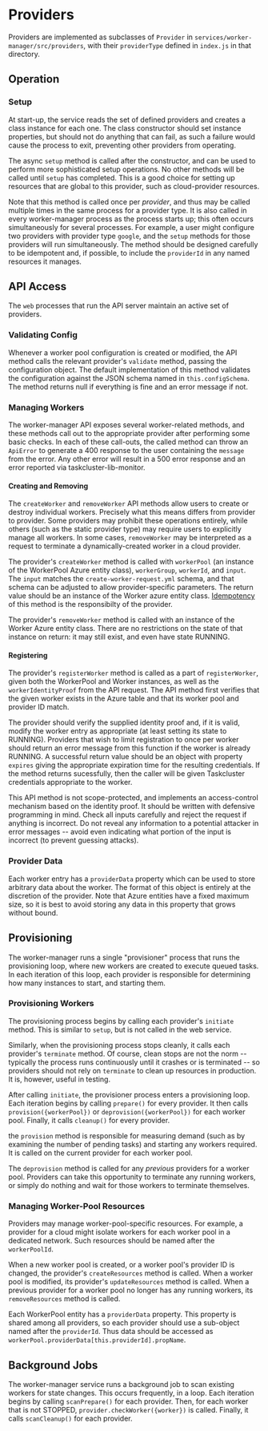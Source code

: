 # Providers

Providers are implemented as subclasses of `Provider` in `services/worker-manager/src/providers`, with their `providerType` defined in `index.js` in that directory.

## Operation

### Setup

At start-up, the service reads the set of defined providers and creates a class instance for each one.
The class constructor should set instance properties, but should not do anything that can fail, as such a failure would cause the process to exit, preventing other providers from operating.

The async `setup` method is called after the constructor, and can be used to perform more sophisticated setup operations.
No other methods will be called until `setup` has completed.
This is a good choice for setting up resources that are global to this provider, such as cloud-provider resources.

Note that this method is called once per *provider*, and thus may be called multiple times in the same process for a provider type.
It is also called in every worker-manager process as the process starts up; this often occurs simultaneously for several processes.
For example, a user might configure two providers with provider type `google`, and the `setup` methods for those providers will run simultaneously.
The method should be designed carefully to be idempotent and, if possible, to include the `providerId` in any named resources it manages.

## API Access

The `web` processes that run the API server maintain an active set of providers.

### Validating Config

Whenever a worker pool configuration is created or modified, the API method calls the relevant provider's `validate` method, passing the configuration object.
The default implementation of this method validates the configuration against the JSON schema named in `this.configSchema`.
The method returns null if everything is fine and an error message if not.

### Managing Workers

The worker-manager API exposes several worker-related methods, and these methods call out to the appropriate provider after performing some basic checks.
In each of these call-outs, the called method can throw an `ApiError` to generate a 400 response to the user containing the `message` from the error.
Any other error will result in a 500 error response and an error reported via taskcluster-lib-monitor.

#### Creating and Removing

The `createWorker` and `removeWorker` API methods allow users to create or destroy individual workers.
Precisely what this means differs from provider to provider.
Some providers may prohibit these operations entirely, while others (such as the static provider type) may require users to explicitly manage all workers.
In some cases, `removeWorker` may be interpreted as a request to terminate a dynamically-created worker in a cloud provider.

The provider's `createWorker` method is called with `workerPool` (an instance of the WorkerPool Azure entity class), `workerGroup`, `workerId`, and `input`.
The `input` matches the `create-worker-request.yml` schema, and that schema can be adjusted to allow provider-specific parameters.
The return value should be an instance of the Worker azure entity class.
[Idempotency](../../dev-docs/idempotency.mdx) of this method is the responsibilty of the provider.

The provider's `removeWorker` method is called with an instance of the Worker Azure entity class.
There are no restrictions on the state of that instance on return: it may still exist, and even have state RUNNING.

#### Registering

The provider's `registerWorker` method is called as a part of `registerWorker`, given both the WorkerPool and Worker instances, as well as the `workerIdentityProof` from the API request.
The API method first verifies that the given worker exists in the Azure table and that its worker pool and provider ID match.

The provider should verify the supplied identity proof and, if it is valid, modify the worker entry as appropriate (at least setting its state to RUNNING).
Providers that wish to limit registration to once per worker should return an error message from this function if the worker is already RUNNING.
A successful return value should be an object with property `expires` giving the appropriate expiration time for the resulting credentials.
If the method returns sucessfully, then the caller will be given Taskcluster credentials appropriate to the worker.

This API method is not scope-protected, and implements an access-control mechanism based on the identity proof.
It should be written with defensive programming in mind.
Check all inputs carefully and reject the request if anything is incorrect.
Do not reveal any information to a potential attacker in error messages -- avoid even indicating what portion of the input is incorrect (to prevent guessing attacks).

### Provider Data

Each worker entry has a `providerData` property which can be used to store arbitrary data about the worker.
The format of this object is entirely at the discretion of the provider.
Note that Azure entities have a fixed maximum size, so it is best to avoid storing any data in this property that grows without bound.

## Provisioning

The worker-manager runs a single "provisioner" process that runs the provisioning loop, where new workers are created to execute queued tasks.
In each iteration of this loop, each provider is responsible for determining how many instances to start, and starting them.

### Provisioning Workers

The provisioning process begins by calling each provider's `initiate` method.
This is similar to `setup`, but is not called in the web service.

Similarly, when the provisioning process stops cleanly, it calls each provider's `terminate` method.
Of course, clean stops are not the norm -- typically the process runs continuously until it crashes or is terminated -- so providers should not rely on `terminate` to clean up resources in production.
It is, however, useful in testing.

After calling `initiate`, the provisioner process enters a provisioning loop.
Each iteration begins by calling `prepare()` for every provider.
It then calls `provision({workerPool})` or `deprovision({workerPool})` for each worker pool.
Finally, it calls `cleanup()` for every provider.

the `provision` method is responsible for measuring demand (such as by examining the number of pending tasks) and starting any workers required.
It is called on the current provider for each worker pool.

The `deprovision` method is called for any *previous* providers for a worker pool.
Providers can take this opportunity to terminate any running workers, or simply do nothing and wait for those workers to terminate themselves.

### Managing Worker-Pool Resources

Providers may manage worker-pool-specific resources.
For example, a provider for a cloud might isolate workers for each worker pool in a dedicated network.
Such resources should be named after the `workerPoolId`.

When a new worker pool is created, or a worker pool's provider ID is changed, the provider's `createResources` method is called.
When a worker pool is modified, its provider's `updateResources` method is called.
When a previous provider for a worker pool no longer has any running workers, its `removeResources` method is called.

Each WorkerPool entity has a `providerData` property.
This property is shared among all providers, so each provider should use a sub-object named after the `providerId`.
Thus data should be accessed as `workerPool.providerData[this.providerId].propName`.

## Background Jobs

The worker-manager service runs a background job to scan existing workers for state changes.
This occurs frequently, in a loop.
Each iteration begins by calling `scanPrepare()` for each provider.
Then, for each worker that is not STOPPED, `provider.checkWorker({worker})` is called.
Finally, it calls `scanCleanup()` for each provider.
